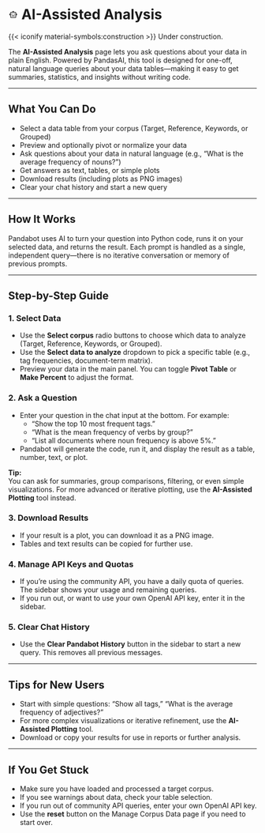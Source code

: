 # <svg xmlns="http://www.w3.org/2000/svg" height="20px" viewBox="0 -960 960 960" width="20px" fill="#434343"><path d="M192-384q-40 0-68-28t-28-68q0-40 28-68t68-28v-72q0-29.7 21.15-50.85Q234.3-720 264-720h120q0-40 28-68t68-28q40 0 68 28t28 68h120q29.7 0 50.85 21.15Q768-677.7 768-648v72q40 0 68 28t28 68q0 40-28 68t-68 28v168q0 29.7-21.16 50.85Q725.68-144 695.96-144H263.72Q234-144 213-165.15T192-216v-168Zm168-72q20 0 34-14t14-34q0-20-14-34t-34-14q-20 0-34 14t-14 34q0 20 14 34t34 14Zm228 0q20 0 34-14t14-34q0-20-14-34t-34-14q-20 0-34 14t-14 34q0 20 14 34t34 14ZM336-312h288v-72H336v72Zm-72 96h432v-432H264v432Zm216-216Z"/></svg> AI-Assisted Analysis {.unnumbered}

{{< iconify material-symbols:construction >}} Under construction.

The **AI-Assisted Analysis** page lets you ask questions about your data in plain English. Powered by PandasAI, this tool is designed for one-off, natural language queries about your data tables—making it easy to get summaries, statistics, and insights without writing code.

---

## What You Can Do

- Select a data table from your corpus (Target, Reference, Keywords, or Grouped)
- Preview and optionally pivot or normalize your data
- Ask questions about your data in natural language (e.g., "What is the average frequency of nouns?")
- Get answers as text, tables, or simple plots
- Download results (including plots as PNG images)
- Clear your chat history and start a new query

---

## How It Works

::: {.callout-important}
Pandabot uses AI to turn your question into Python code, runs it on your selected data, and returns the result. Each prompt is handled as a single, independent query—there is no iterative conversation or memory of previous prompts.
:::

---

## Step-by-Step Guide

### 1. Select Data

- Use the **Select corpus** radio buttons to choose which data to analyze (Target, Reference, Keywords, or Grouped).
- Use the **Select data to analyze** dropdown to pick a specific table (e.g., tag frequencies, document-term matrix).
- Preview your data in the main panel. You can toggle **Pivot Table** or **Make Percent** to adjust the format.

### 2. Ask a Question

- Enter your question in the chat input at the bottom. For example:
  - "Show the top 10 most frequent tags."
  - "What is the mean frequency of verbs by group?"
  - "List all documents where noun frequency is above 5%."
- Pandabot will generate the code, run it, and display the result as a table, number, text, or plot.

::: {.callout-tip}
**Tip:**  
You can ask for summaries, group comparisons, filtering, or even simple visualizations. For more advanced or iterative plotting, use the **AI-Assisted Plotting** tool instead.
:::

### 3. Download Results

- If your result is a plot, you can download it as a PNG image.
- Tables and text results can be copied for further use.

### 4. Manage API Keys and Quotas

- If you’re using the community API, you have a daily quota of queries. The sidebar shows your usage and remaining queries.
- If you run out, or want to use your own OpenAI API key, enter it in the sidebar.

### 5. Clear Chat History

- Use the **Clear Pandabot History** button in the sidebar to start a new query. This removes all previous messages.

---

## Tips for New Users

::: {.callout-tip}
- Start with simple questions: "Show all tags," "What is the average frequency of adjectives?"
- For more complex visualizations or iterative refinement, use the **AI-Assisted Plotting** tool.
- Download or copy your results for use in reports or further analysis.
:::

---

## If You Get Stuck

::: {.callout-important}
- Make sure you have loaded and processed a target corpus.
- If you see warnings about data, check your table selection.
- If you run out of community API queries, enter your own OpenAI API key.
- Use the **reset** button on the Manage Corpus Data page if you need to start over.
:::